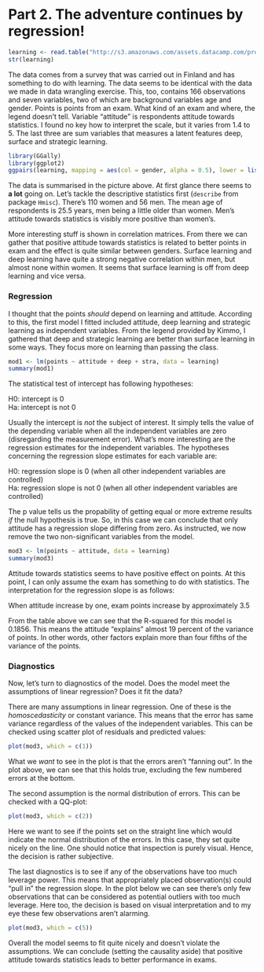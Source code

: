 # Part 2. The adventure continues by regression!

```r
learning <- read.table("http://s3.amazonaws.com/assets.datacamp.com/production/course_2218/datasets/learning2014.txt", sep = ",", header = T)
str(learning)
```

The data comes from a survey that was carried out in Finland and has something to do with learning. The data seems to be identical with the data we made in data wrangling exercise. This, too,  contains 166 observations and seven variables, two of which are background variables age and gender. Points is points from an exam. What kind of an exam and where, the legend doesn't tell. Variable "attitude" is respondents attitude towards statistics. I found no key how to interpret the scale, but it varies from 1.4 to 5. The last three are sum variables that measures a latent features deep, surface and strategic learning.

```r
library(GGally)
library(ggplot2)
ggpairs(learning, mapping = aes(col = gender, alpha = 0.5), lower = list(combo = wrap("facethist", bins = 20)))
```

The data is summarised in the picture above. At first glance there seems to **a lot** going on. Let's tackle the descriptive statistics first (`describe` from package `Hmisc`). There's 110 women and 56 men. The mean age of respondents is 25.5 years, men being a little older than women. Men's attitude towards statistics is visibly more positive than women's.

More interesting stuff is shown in correlation matrices. From there we can gather that positive attitude towards statistics is related to better points in exam and the effect is quite similar between genders. Surface learning and deep learning have quite a strong negative correlation within men, but almost none within women. It seems that surface learning is off from deep learning and vice versa.

### Regression

I thought that the points _should_ depend on learning and attitude. According to this, the first model I fitted included attitude, deep learning and strategic learning as independent variables. From the legend provided by 
Kimmo, I gathered that deep and strategic learning are better than surface learning in some ways. They focus more on learning than passing the class.

```r
mod1 <- lm(points ~ attitude + deep + stra, data = learning)
summary(mod1)
```

The statistical test of intercept has following hypotheses:

H0: intercept is 0 \
Ha: intercept is not 0

Usually the intercept is *not* the subject of interest. It simply tells the value of the depending variable when all the independent variables are zero (disregarding the measurement error). What's more interesting are the regression estimates for the independent variables. The hypotheses concerning the regression slope estimates for each variable are:

H0: regression slope is 0 (when all other independent variables are controlled) \
Ha: regression slope is not 0 (when all other independent variables are controlled)

The p value tells us the propability of getting equal or more extreme results *if* the null hypothesis is true. So, in this case we can conclude that only attitude has a regression slope differing from zero. As instructed, we now remove the two non-significant variables from the model.

```r
mod3 <- lm(points ~ attitude, data = learning)
summary(mod3)
```

Attitude towards statistics seems to have positive effect on points. At this point, I can only assume the exam has something to do with statistics. The interpretation for the regression slope is as follows:

When attitude increase by one, exam points increase by approximately 3.5

From the table above we can see that the R-squared for this model is 0.1856. This means the attitude "explains" almost 19 percent of the variance of points. In other words, other factors explain more than four fifths of the variance of the points.

### Diagnostics

Now, let's turn to diagnostics of the model. Does the model meet the assumptions of linear regression? Does it fit the data?

There are many assumptions in linear regression. One of these is the *homoscedasticity* or constant variance. This means that the error has same variance regardless of the values of the independent variables. This can be checked using scatter plot of residuals and predicted values:

```r
plot(mod3, which = c(1))
```

What we *want* to see in the plot is that the errors aren't "fanning out". In the plot above, we can see that this holds true, excluding the few numbered errors at the bottom.

The second assumption is the normal distribution of errors. This can be checked with a QQ-plot:

```r
plot(mod3, which = c(2))
```

Here we want to see if the points set on the straight line which would indicate the normal distribution of the errors. In this case, they set quite nicely on the line. One should notice that inspection is purely visual. Hence, the decision is rather subjective.

The last diagnostics is to see if any of the observations have too much leverage power. This means that appropriately placed observation(s) could "pull in" the regression slope. In the plot below we can see there's only few observations that can be considered as potential outliers with too much leverage. Here too, the decision is based on visual interpretation and to my eye these few observations aren't alarming.

```r
plot(mod3, which = c(5))
```

Overall the model seems to fit quite nicely and doesn't violate the assumptions. We can conclude (setting the causality aside) that positive attitude towards statistics leads to better performance in exams.